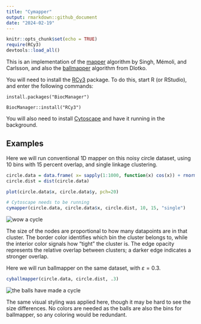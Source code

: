 ```yaml
---
title: "Cymapper"
output: rmarkdown::github_document
date: "2024-02-19"
---
```


```r
knitr::opts_chunk$set(echo = TRUE)
require(RCy3)
devtools::load_all()
```

This is an implementation of the [mapper](https://research.math.osu.edu/tgda/mapperPBG.pdf) algorithm by Singh, Mémoli, and Carlsson, and also the [ballmapper](https://arxiv.org/pdf/1901.07410.pdf) algorithm from Dlotko.

You will need to install the [RCy3](https://www.bioconductor.org/packages/release/bioc/html/RCy3.html) package. To do this, start R (or RStudio), and enter the following commands:

`install.packages("BiocManager")`

`BiocManager::install("RCy3")`

You will also need to install [Cytoscape](https://cytoscape.org/) and have it running in the background.

## Examples

Here we will run conventional 1D mapper on this noisy circle dataset, using 10 bins with 15 percent overlap, and single linkage clustering.

```r
circle.data = data.frame( x= sapply(1:1000, function(x) cos(x)) + rnorm(100, 500, .03), y = sapply(1:1000, function(x) sin(x)) + rnorm(100, 0, 0.03))
circle.dist = dist(circle.data)

plot(circle.data$x, circle.data$y, pch=20)

# Cytoscape needs to be running
cymapper(circle.data, circle.data$x, circle.dist, 10, 15, "single")
```
![](data/1Dmappercircle.png "wow a cycle")

The size of the nodes are proportional to how many datapoints are in that cluster. The border color identifies which bin the cluster belongs to, while the interior color signals how "tight" the cluster is. The edge opacity represents the relative overlap between clusters; a darker edge indicates a stronger overlap.

Here we will run ballmapper on the same dataset, with $\varepsilon = 0.3$.
```r
cyballmapper(circle.data, circle.dist, .3)
```
![](data/ballmappercircle.png "the balls have made a cycle")

The same visual styling was applied here, though it may be hard to see the size differences. No colors are needed as the balls are also the bins for ballmapper, so any coloring would be redundant.

